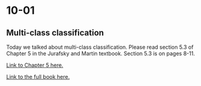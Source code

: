 # 10-01

## Multi-class classification

Today we talked about multi-class classification. Please read section 5.3 of Chapter 5 in the Jurafsky and Martin textbook. Section 5.3 is on pages 8-11.

[Link to Chapter 5 here.](https://web.stanford.edu/~jurafsky/slp3/5.pdf)

[Link to the full book here.](https://web.stanford.edu/~jurafsky/slp3/)